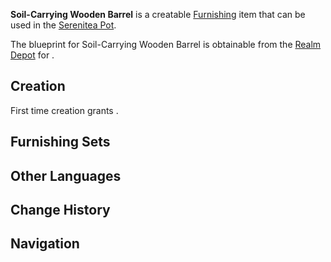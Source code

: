 {{Furnishing Infobox
|id             = 373203
|image          = Item Soil-Carrying Wooden Barrel.png
|category       = Landscape
|subcategory    = Terrace
|rarity         = 2
|adeptal_energy = 30
|load           = 35
|reduced_load   = 24
|description    = A wooden barrel filled with soil. Excavating mines and building homes often results in a lot of soil that is left unused. Sometimes, carts cannot be used to enter the premises, and so barrels must be brought in and out on foot.<br />Some workers with a particular zest for life will sow seeds and grow plants within these barrels.
|blueprint      = [[Realm Depot]]
}}
'''Soil-Carrying Wooden Barrel''' is a creatable [[Furnishing]] item that can be used in the [[Serenitea Pot]].

The blueprint for Soil-Carrying Wooden Barrel is obtainable from the [[Realm Depot]] for {{Item|Realm Currency|24|x=80}}.

==Creation==
First time creation grants {{Item|Trust|24|x=30}}.
{{Recipe
|type = Creation
|time = 12h
|Fir Wood = 4
|sort = Fir Wood
}}

==Furnishing Sets==
{{Craft Usage}}

==Other Languages==
{{Other Languages|default_hidden = 1
|en      = Soil-Carrying Wooden Barrel
|zhs     = 转移壅土的木桶
|zhs_rm  = Zhuǎnyí Yǒngtǔ de Mù Tǒng
|zht     = 轉移壅土的木桶
|zht_rm  = Zhuǎnyí Yǒngtǔ de Mù Tǒng
|ja      = 土壌を積んだ木樽
|ja_rm   = Dojou wo Tsunda Kidaru
|ko      = 토양 운반용 나무통
|ko_rm   = 
|es      = Cubo para transportar tierra
|fr      = Tonneau en bois pour la terre
|ru      = Деревянная бочка для перевозки грунта
|th      = ถังขนดิน
|th_rm   = 
|vi      = Thùng Gỗ Chuyển Bùn Đất
|de      = Holzfass zum Transport von Erde
|id      = Gentong Tanah Kotor
|pt      = Barril para Transportar Terra
}}

==Change History==
{{Change History|1.6}}

==Navigation==
{{Furnishing Navbox/Exterior|Landscape}}